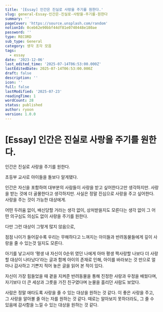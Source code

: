 ```yaml
---
title: '[Essay] 인간은 진실로 사랑을 주기를 원한다.'
slug: general-Essay-인간은-진실로-사랑을-주기를-원한다
summary: ''
pageCover: 'https://source.unsplash.com/random'
notionId: 0ceb62e90bbf44df81e0740448e180ae
password: ''
type: RECORD
sub_type: General
category: 생각 조각 모음
tags:
  - essay
date: '2023-12-06'
last_edited_time: '2025-07-14T06:53:00.000Z'
lastEditedDate: 2025-07-14T06:53:00.000Z
draft: false
description: ''
icon: ''
full: false
lastModified: '2025-07-23'
readingTime: 1
wordCount: 28
status: published
author: ryoon
version: 1.0.0
---
```

# [Essay] 인간은 진실로 사랑을 주기를 원한다.


인간은 진실로 사랑을 주기를 원한다.


초등부 교사로 아이들을 돌보다 알게됐다.


인간은 자신을 포함하여 대부분의 사람들이 사랑을 받고 싶어한다고만 생각하지만. 사랑을 받는 것에 더 골몰한다고 생각하지만. 사실은 정말 진심으로 사랑을 주고 싶어한다. 사랑을 주는 것이 가능한 대상에게.


어떤 두려움 없이, 배신당할 거라는 생각 없이, 상처받을지도 모른다는 생각 없이 그 어떤 의구심도 의심도 없이 사랑을 주기를 원한다.


다만 그런 대상이 그렇게 많지 않음으로,


점점 나이가 들어갈수록 우리는 무해하다고 느껴지는 아이들과 반려동물들에게 깊이 사랑을 줄 수 있는것 일지도 모른다.


아기를 낳고서야 ‘평생 내 자신이 0순위 였던 나에게 아마 평생 짝사랑할 나보다 더 사랑할 대상이 나타났다’라는 글과 함께 아이의 존재로 인해, 아이를 바라보는 것 만으로 얼마나 감사하고 기쁜지 적어 놓은 글을 읽어 본 적이 있다.


자신이 가장 힘들었을 때 곁을 지켜준 반려동물을 통해 진정한 사랑과 우정을 배웠다며, 자기보다 더 큰 세상과 그릇을 가진 친구였다며 눈물을 흘리던 사람도 보았다.


사람은 정말 애타도록 사랑을 줄 수 있는 대상을 원하는 것 같다. 이 좋은 사랑을 주고, 그 사랑을 알아볼 줄 아는 자를 원하는 것 같다. 때로는 알아보지 못하더라도, 그 줄 수 있음에 감사함을 느낄 수 있는 대상을 원하는 것 같다.

